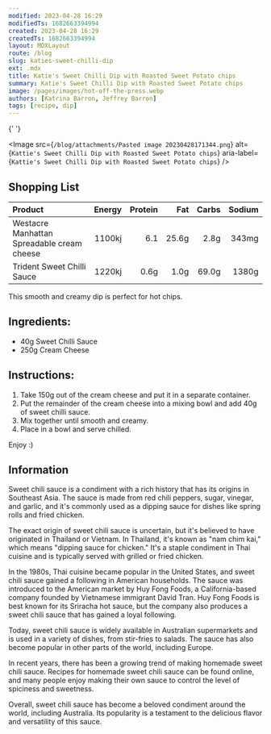 ```yaml
---
modified: 2023-04-28 16:29
modifiedTs: 1682663394994
created: 2023-04-28 16:29
createdTs: 1682663394994
layout: MDXLayout
route: /blog
slug: katies-sweet-chilli-dip
ext: .mdx
title: Katie's Sweet Chilli Dip with Roasted Sweet Potato chips
summary: Katie's Sweet Chilli Dip with Roasted Sweet Potato chips
image: /pages/images/hot-off-the-press.webp
authors: [Katrina Barron, Jeffrey Barron]
tags: [recipe, dip]
---
```


{' '}

<Image
  src={`/blog/attachments/Pasted image 20230428171344.png`}
  alt={`Kattie's Sweet Chilli Dip with Roasted Sweet Potato chips`}
  aria-label={`Kattie's Sweet Chilli Dip with Roasted Sweet Potato chips`}
/>

## Shopping List

| Product                                    | Energy | Protein |   Fat | Carbs | Sodium |
| :----------------------------------------- | -----: | ------: | ----: | ----: | -----: |
| Westacre Manhattan Spreadable cream cheese | 1100kj |     6.1 | 25.6g |  2.8g |  343mg |
| Trident Sweet Chilli Sauce                 | 1220kj |    0.6g |  1.0g | 69.0g |  1380g |

This smooth and creamy dip is perfect for hot chips.

## Ingredients:

- 40g Sweet Chilli Sauce
- 250g Cream Cheese

## Instructions:

1.  Take 150g out of the cream cheese and put it in a separate container.
2.  Put the remainder of the cream cheese into a mixing bowl and add 40g of sweet chilli sauce.
3.  Mix together until smooth and creamy.
4.  Place in a bowl and serve chilled.

Enjoy :)

## Information

Sweet chili sauce is a condiment with a rich history that has its origins in Southeast Asia. The sauce is made from red chili peppers, sugar, vinegar, and garlic, and it's commonly used as a dipping sauce for dishes like spring rolls and fried chicken.

The exact origin of sweet chili sauce is uncertain, but it's believed to have originated in Thailand or Vietnam. In Thailand, it's known as "nam chim kai," which means "dipping sauce for chicken." It's a staple condiment in Thai cuisine and is typically served with grilled or fried chicken.

In the 1980s, Thai cuisine became popular in the United States, and sweet chili sauce gained a following in American households. The sauce was introduced to the American market by Huy Fong Foods, a California-based company founded by Vietnamese immigrant David Tran. Huy Fong Foods is best known for its Sriracha hot sauce, but the company also produces a sweet chili sauce that has gained a loyal following.

Today, sweet chili sauce is widely available in Australian supermarkets and is used in a variety of dishes, from stir-fries to salads. The sauce has also become popular in other parts of the world, including Europe.

In recent years, there has been a growing trend of making homemade sweet chili sauce. Recipes for homemade sweet chili sauce can be found online, and many people enjoy making their own sauce to control the level of spiciness and sweetness.

Overall, sweet chili sauce has become a beloved condiment around the world, including Australia. Its popularity is a testament to the delicious flavor and versatility of this sauce.

